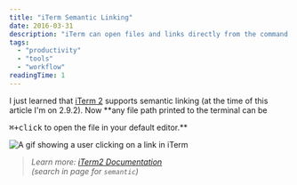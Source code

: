 ```yaml
---
title: "iTerm Semantic Linking"
date: 2016-03-31
description: "iTerm can open files and links directly from the command line."
tags:
  - "productivity"
  - "tools"
  - "workflow"
readingTime: 1
---
```








I just learned that [iTerm 2][iterm] supports semantic linking (at the time of
this article I'm on 2.9.2). Now \*\*any file path printed to the terminal can be

<kbd>⌘+click</kbd> to open the file in your default editor.**

![A gif showing a user clicking on a link in iTerm](iTermSemanticLinks_crvaz3.gif)

> _Learn more: [iTerm2 Documentation][iterm_docs]<br/> (search in page for
> `semantic`)_

[iterm]: https://www.iterm2.com/
[iterm_docs]: https://www.iterm2.com/documentation-one-page.html
